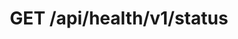 ---
openapi: "GET /plants"
title: "GET /api/health/v1/status"
description: "Returns the health status of the Injective LCD node."
---